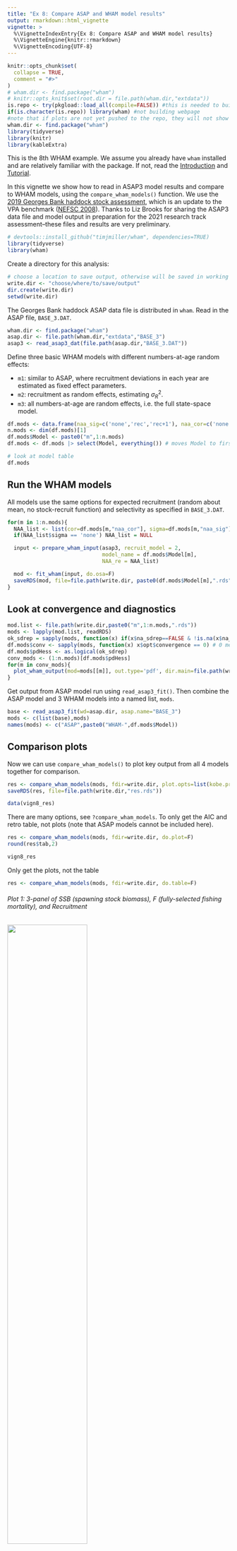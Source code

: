 ```yaml
---
title: "Ex 8: Compare ASAP and WHAM model results"
output: rmarkdown::html_vignette
vignette: >
  %\VignetteIndexEntry{Ex 8: Compare ASAP and WHAM model results}
  %\VignetteEngine{knitr::rmarkdown}
  %\VignetteEncoding{UTF-8}
---
```


```r
knitr::opts_chunk$set(
  collapse = TRUE,
  comment = "#>"
)
# wham.dir <- find.package("wham")
# knitr::opts_knit$set(root.dir = file.path(wham.dir,"extdata"))
is.repo <- try(pkgload::load_all(compile=FALSE)) #this is needed to build the vignettes without the new version of wham installed.
if(is.character(is.repo)) library(wham) #not building webpage
#note that if plots are not yet pushed to the repo, they will not show up in the html.
wham.dir <- find.package("wham")
library(tidyverse)
library(knitr)
library(kableExtra)
```

This is the 8th WHAM example. We assume you already have `wham` installed and are relatively familiar with the package. If not, read the [Introduction](https://timjmiller.github.io/wham/) and  [Tutorial](https://timjmiller.github.io/wham/articles/).

In this vignette we show how to read in ASAP3 model results and compare to WHAM models, using the `compare_wham_models()` function. We use the [2019 Georges Bank haddock stock assessment](https://apps-nefsc.fisheries.noaa.gov/saw/sasi/uploads/2019_HAD_GB_RPT.pdf), which is an update to the VPA benchmark ([NEFSC 2008](https://repository.library.noaa.gov/view/noaa/5227)). Thanks to Liz Brooks for sharing the ASAP3 data file and model output in preparation for the 2021 research track assessment--these files and results are very preliminary.

```r
# devtools::install_github("timjmiller/wham", dependencies=TRUE)
library(tidyverse)
library(wham)
```

Create a directory for this analysis:
```r
# choose a location to save output, otherwise will be saved in working directory
write.dir <- "choose/where/to/save/output"
dir.create(write.dir)
setwd(write.dir)
```

The Georges Bank haddock ASAP data file is distributed in `wham`. Read in the ASAP file, `BASE_3.DAT`.
```r
wham.dir <- find.package("wham")
asap.dir <- file.path(wham.dir,"extdata","BASE_3")
asap3 <- read_asap3_dat(file.path(asap.dir,"BASE_3.DAT"))
```

Define three basic WHAM models with different numbers-at-age random effects:

  - `m1`: similar to ASAP, where recruitment deviations in each year are estimated as fixed effect parameters.
  - `m2`: recruitment as random effects, estimating $\sigma^2_R$. 
  - `m3`: all numbers-at-age are random effects, i.e. the full state-space model.

```r
df.mods <- data.frame(naa_sig=c('none','rec','rec+1'), naa_cor=c('none','iid','iid'))
n.mods <- dim(df.mods)[1]
df.mods$Model <- paste0("m",1:n.mods)
df.mods <- df.mods |> select(Model, everything()) # moves Model to first col

# look at model table
df.mods
```

## Run the WHAM models

All models use the same options for expected recruitment (random about mean, no stock-recruit function) and selectivity as specified in `BASE_3.DAT`.

```r
for(m in 1:n.mods){
  NAA_list <- list(cor=df.mods[m,"naa_cor"], sigma=df.mods[m,"naa_sig"])
  if(NAA_list$sigma == 'none') NAA_list = NULL

  input <- prepare_wham_input(asap3, recruit_model = 2,
                              model_name = df.mods$Model[m],                         
                              NAA_re = NAA_list)   

  mod <- fit_wham(input, do.osa=F)
  saveRDS(mod, file=file.path(write.dir, paste0(df.mods$Model[m],".rds")))
}
```

## Look at convergence and diagnostics

```r
mod.list <- file.path(write.dir,paste0("m",1:n.mods,".rds"))
mods <- lapply(mod.list, readRDS)
ok_sdrep = sapply(mods, function(x) if(x$na_sdrep==FALSE & !is.na(x$na_sdrep)) 1 else 0)
df.mods$conv <- sapply(mods, function(x) x$opt$convergence == 0) # 0 means opt converged
df.mods$pdHess <- as.logical(ok_sdrep)
conv_mods <- (1:n.mods)[df.mods$pdHess] 
for(m in conv_mods){
  plot_wham_output(mod=mods[[m]], out.type='pdf', dir.main=file.path(write.dir,paste0("m",m)))
}
```

Get output from ASAP model run using `read_asap3_fit()`. Then combine the ASAP model and 3 WHAM models into a named list, `mods`.

```r
base <- read_asap3_fit(wd=asap.dir, asap.name="BASE_3")
mods <- c(list(base),mods)
names(mods) <- c("ASAP",paste0("WHAM-",df.mods$Model))
```

## Comparison plots

Now we can use `compare_wham_models()` to plot key output from all 4 models together for comparison.

```r
res <- compare_wham_models(mods, fdir=write.dir, plot.opts=list(kobe.prob=FALSE))
saveRDS(res, file=file.path(write.dir,"res.rds"))
```

```r
data(vign8_res)
```

There are many options, see `?compare_wham_models`. To only get the AIC and retro table, not plots (note that ASAP models cannot be included here).

```r
res <- compare_wham_models(mods, fdir=write.dir, do.plot=F)
round(res$tab,2)
```

```r
vign8_res
```

Only get the plots, not the table

```r
res <- compare_wham_models(mods, fdir=write.dir, do.table=F)
```

###### Plot 1: 3-panel of SSB (spawning stock biomass), F (fully-selected fishing mortality), and Recruitment

![](https://raw.githubusercontent.com/timjmiller/wham/devel/vignettes/ex8_plots/compare_SSB_F_R.png){ width=60% }

###### Plot 2: CV (coefficient of variation) for SSB, F, and Recruitment

![](https://raw.githubusercontent.com/timjmiller/wham/devel/vignettes/ex8_plots/compare_CV.png){ width=60% }

###### Plot 3: Fleet selectivity (by block, averaged across years)

![](https://raw.githubusercontent.com/timjmiller/wham/devel/vignettes/ex8_plots/compare_sel_fleets.png){ width=60% }

###### Plot 4: Index selectivity (by block, averaged across years)

![](https://raw.githubusercontent.com/timjmiller/wham/devel/vignettes/ex8_plots/compare_sel_indices.png){ width=60% }

###### Plot 5: Selectivity tile (fleets + indices, more useful for time-varying random effects)

![](https://raw.githubusercontent.com/timjmiller/wham/devel/vignettes/ex8_plots/compare_sel_tile.png){ width=60% }

Plots 6 and 7 are only interesting when M is time-varying, so we omit them there.

###### Plot 8: 3-panel of F X\% SPR, SSB at F_X\%SPR, and yield at F_X\%SPR

![](https://raw.githubusercontent.com/timjmiller/wham/devel/vignettes/ex8_plots/compare_ref_pts.png){ width=60% }

###### Plot 9: 2-panel of relative status (SSB / SSB at F_X\%SPR and F / F_X\%SPR)

![](https://raw.githubusercontent.com/timjmiller/wham/devel/vignettes/ex8_plots/compare_rel_status_timeseries.png){ width=60% }

###### Plot 10: Kobe status (relative SSB vs. relative F)

![](https://raw.githubusercontent.com/timjmiller/wham/devel/vignettes/ex8_plots/compare_rel_status_kobe.png){ width=60% }

## Modifying comparison plots

Many modifications can be made using built-in options, see `$plot.opts` in `compare_wham_models()`.

Plots are saved as png by default, can be pdf
```r
res <- compare_wham_models(mods, fdir=write.dir, plot.opts=list(out.type='pdf'))
```

`$which` lets you choose which of the plots to make
`$years` lets you only plot a subset of model years
```r
# which = 9 (only plot relative status)
# years = 1980-2018
compare_wham_models(mods, do.table=F, plot.opts=list(years=1980:2018, which=9))
ggsave(file.path(write.dir,"which9_zoom.png"), device='png', width=6.5, height=5.5, units='in')
```

![](https://raw.githubusercontent.com/timjmiller/wham/devel/vignettes/ex8_plots/which9_zoom.png){ width=60% }

`$ci` can turn off the confidence interval shading for all or some models
```r
# which = 1 (SSB, F, recruitment)
# ci = FALSE (remove confidence intervals for all models, can also choose a subset)
compare_wham_models(mods, fdir=write.dir, do.table=F, plot.opts=list(ci=FALSE, which=1))
ggsave(file.path(write.dir,"which1_noCI.png"), device='png', width=6.5, height=5.5, units='in')
```

![](https://raw.githubusercontent.com/timjmiller/wham/devel/vignettes/ex8_plots/which1_noCI.png){ width=60% }

`$relative.to` lets you plot differences between the models relative to a base model (here, ASAP)
```r
# which = 2 (CV of SSB, F, recruitment)
# relative to ASAP
compare_wham_models(mods, fdir=write.dir, do.table=F, plot.opts=list(ci=FALSE, relative.to="ASAP", which=2))
ggsave(file.path(write.dir,"which2_relative.png"), device='png', width=6.5, height=5.5, units='in')
```

![](https://raw.githubusercontent.com/timjmiller/wham/devel/vignettes/ex8_plots/which2_relative.png){ width=60% }

`$kobe.yr` is used to specify the year in the Kobe relative status plot
`$kobe.prob = F` will turn off the probabilities printed in each quadrant for each model (can be crowded with many models) 
```r
# which = 10 (kobe plot)
# kobe.yr = 2010 (instead of terminal year, 2018)
# kobe.prob = F (don't print probabilities)
compare_wham_models(mods, fdir=write.dir, do.table=F, plot.opts=list(which=10, kobe.yr=2010, kobe.prob=F))
```

![](https://raw.githubusercontent.com/timjmiller/wham/devel/vignettes/ex8_plots/which10_2010.png){ width=60% }

The plots made with `ggplot2` (all except Kobe) are returned in a list, `$g`, so you can modify them later. For example, to re-make the relative status timeseries plot with different fill and color scales:

```r
res$g[[9]] + scale_colour_brewer(palette="Set1") + scale_fill_brewer(palette="Set1")
ggsave(file.path(write.dir,"which9_colorchange.png"), device='png', width=6.5, height=5.5, units='in')
```

![](https://raw.githubusercontent.com/timjmiller/wham/devel/vignettes/ex8_plots/which9_colorchange.png){ width=60% }

Note that even if you're only making one plot using `$which`, `res$g` is still a list of length 10. For example, to plot SSB, F, and recruitment from 1980-2018 relative to ASAP without confidence intervals:

```r
res <- compare_wham_models(mods, do.table=F, plot.opts=list(years=1980:2018, ci=FALSE, relative.to="ASAP", which=1))
cols <- c("black", RColorBrewer::brewer.pal(n = 3, name = "Set1"))
res$g[[1]] + scale_colour_manual(values=cols)
ggsave(file.path(write.dir,"which1_relative_colorchange.png"), device='png', width=5, height=5.5, units='in')
```

![](https://raw.githubusercontent.com/timjmiller/wham/devel/vignettes/ex8_plots/which1_relative_colorchange.png){ width=60% }

Any aesthetics that weren't in the original plot are more complicated. For example, if we want to make the base model line dashed, linetype was not in original plot. We can do:

```r
res$g[[1]]$mapping$linetype = quote(Model)
res$g[[1]]$labels$linetype = "Model"
ltys <- c(2,1,1,1)
res$g[[1]] + scale_colour_manual(values=cols) + scale_linetype_manual(values=ltys)
ggsave(file.path(write.dir,"which1_relative_colorchange_linetype.png"), device='png', width=5, height=5.5, units='in')
```

![](https://raw.githubusercontent.com/timjmiller/wham/devel/vignettes/ex8_plots/which1_relative_colorchange_linetype.png){ width=60% }

Our final example, changing the labels on the selectivity plot facets

```r
res <- compare_wham_models(mods, do.table=F, plot.opts=list(which=4))
index_names <- as_labeller(c(`Block 4` = "NEFSC - Spring", `Block 5` = "NEFSC - Fall",`Block 6` = "DFO", `Block 7` = "NEFSC - Spring41"))
res$g[[4]] + facet_wrap(vars(Block), ncol=1, strip.position = 'right', labeller = index_names)
ggsave(file.path(write.dir,"which4_labels.png"), device='png', width=4.5, height=5.5, units='in')
```

![](https://raw.githubusercontent.com/timjmiller/wham/devel/vignettes/ex8_plots/which4_labels.png){ width=60% }

Hopefully that is enough to get you started!

